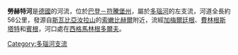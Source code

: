 {{Infobox river
  | name              = Lauchert
  | image             = Lauchert Schwaebische-Alb.jpg
  | image_caption     = 
  | source1_location  = [[施瓦本汝拉山|施瓦本汝拉山]]
  | mouth_location    = [[多瑙河|多瑙河]]
  | mouth_coordinates = {{coord|48|3|46|N|9|15|49|E|display=inline,title}}
  | basin_countries   = [[德国|德国]]
  | length            = {{convert|56|km|abbr=on}}
  | source1_elevation = 
  | discharge1_avg    = 
  | basin_size        = 
}}
'''勞赫特河'''是[[德國|德國]]的河流，位於[[巴登－符騰堡州|巴登－符騰堡州]]，屬於[[多瑙河|多瑙河]]的左支流，河道全長約56公里，發源自[[斯瓦比亞汝拉山|斯瓦比亞汝拉山]]的[[索嫩比赫爾|索嫩比赫爾]]附近，流經[[加梅爾廷根|加梅爾廷根]]、[[費林根斯塔特|費林根斯塔特]]和[[賓根_(巴登－符騰堡州)|賓根]]，河口處在[[西格馬林根多爾夫|西格馬林根多爾夫]]。

{{Germany-geo-stub}}
[[Category:多瑙河支流|Category:多瑙河支流]]